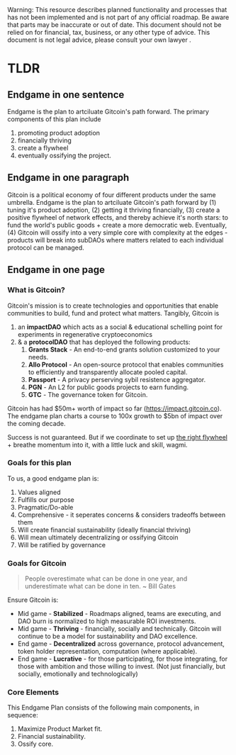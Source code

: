 
<Callout type="warning">
  Warning: This resource describes planned functionality and processes that has
  not been implemented and is not part of any official roadmap. Be aware that parts may be inaccurate or out of
  date.  This document should not be relied on for financial, tax, business, or any other type of advice.  This document is not legal advice, please consult your own lawyer .
</Callout>

# TLDR

## Endgame in one sentence

Endgame is the plan to artciluate Gitcoin's path forward. The primary components of this plan include
1. promoting product adoption
2. financially thriving
3. create a flywheel
4. eventually ossifying the project.

## Endgame in one paragraph

Gitcoin is a political economy of four different products under the same umbrella.  Endgame is the plan to artciluate Gitcoin's path forward by (1) tuning it's product adoption, (2) getting it thriving financially, (3) create a positive flywheel of network effects, and thereby achieve it's north stars: to fund the world's public goods + create a more democratic web.  Eventually, (4) Gitcoin will ossify into a very simple core with complexity at the edges - products will break into subDAOs where matters related to each individual protocol can be managed.

## Endgame in one page


### What is Gitcoin?

Gitcoin's mission is to create technologies and opportunities that enable communities to build, fund and protect what matters.  Tangibly, Gitcoin is 

1. an **impactDAO** which acts as a social & educational schelling point for experiments in regenerative cryptoeconomics 
2. & a **protocolDAO** that has deployed the following products:
    1. **Grants Stack** - An end-to-end grants solution customized to your needs.
    2. **Allo Protocol** -  An open-source protocol that enables communities to efficiently and transparently allocate pooled capital.
    3. **Passport** - A privacy perserving sybil resistence aggregator.
    4. **PGN** - An L2 for public goods projects to earn funding.
    5. **GTC** - The governance token for Gitcoin.


Gitcoin has had $50m+ worth of impact so far (https://impact.gitcoin.co).  The endgame plan charts a course to 100x growth to $5bn of impact over the coming decade.

Success is not guaranteed.  But if we coordinate to set up [the right flywheel](/endgame_plan/stateofgitcoin/wearehere#network-effects) + breathe momentum into it, with a little luck and skill, wagmi.

### Goals for this plan

To us, a good endgame plan is:
1. Values aligned
2. Fulfills our purpose
3. Pragmatic/Do-able
4. Comprehensive - it seperates concerns & considers tradeoffs between them
5. Will create financial sustainability (ideally financial thriving)
6. Will mean ultimately decentralizing or ossifying Gitcoin
7. Will be ratified by governance

### Goals for Gitcoin

> People overestimate what can be done in one year, and underestimate what can be done in ten. ~ Bill Gates

Ensure Gitcoin is:
- Mid game - **Stabilized** - Roadmaps aligned, teams are executing, and DAO burn is normalized to high measurable ROI investments.
- Mid game - **Thriving** - financially, socially and technically. Gitcoin will continue to be a model for sustainability and DAO excellence.
- End game - **Decentralized** across governance, protocol advancement, token holder representation, computation (where applicable).
- End game - **Lucrative** - for those participating, for those integrating, for those with ambition and those willing to invest. (Not just financially, but socially, emotionally  and technologically)

### Core Elements

This Endgame Plan consists of the following main components, in sequence:
1. Maximize Product Market fit.
2. Financial sustainability.
3. Ossify core.

